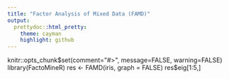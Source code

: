 ```yaml
---
title: "Factor Analysis of Mixed Data (FAMD)"
output:
  prettydoc::html_pretty:
    theme: cayman
    highlight: github
---
```

knitr::opts_chunk$set(comment="#>", message=FALSE, warning=FALSE)
library(FactoMineR)
res <- FAMD(iris, graph = FALSE)
res$eig[1:5,]
